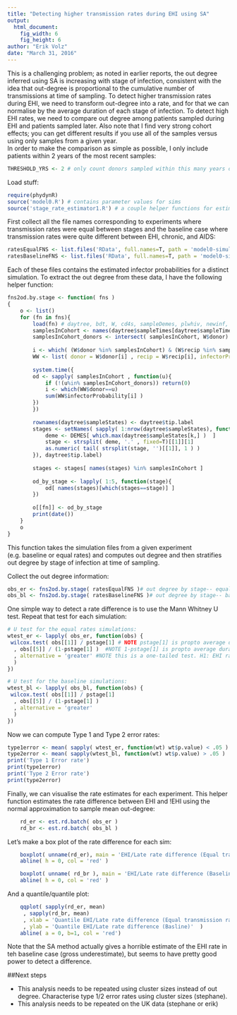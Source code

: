 ```yaml
---
title: "Detecting higher transmission rates during EHI using SA"
output: 
  html_document:
    fig_width: 6
    fig_height: 6
author: "Erik Volz"
date: "March 31, 2016"
---
```



This is a challenging problem; as noted in earlier reports, the out degree inferred using SA is increasing with stage of infection, consistent with the idea that out-degree is proportional to the cumulative number of transmissions at time of sampling. 
To detect higher transmission rates during EHI, we need to transform out-degree into a rate, and for that we can normalise by the average duration of each stage of infection. 
To detect high EHI rates, we need to compare out degree among patients sampled during EHI and patients sampled later. 
Also note that I find very strong cohort effects; you can get different results if you use all of the samples versus using only samples from a given year.  
In order to make the comparison as simple as possible, I only include patients within 2 years of the most recent samples: 
```r
THRESHOLD_YRS <- 2 # only count donors sampled within this many years of the most recent sample (control for cohort effects)
```

Load stuff: 
```r
require(phydynR)
source('model0.R') # contains parameter values for sims
source('stage_rate_estimator1.R') # a couple helper functions for estimating rates by stage
```

First collect all the file names corresponding to experiments where transmission rates were equal between stages and the baseline case where transmission rates were quite different between EHI, chronic, and AIDS:
```r
ratesEqualFNS <- list.files('RData', full.names=T, path = 'model0-simulateEqualStage0')
ratesBaselineFNS <- list.files('RData', full.names=T, path = 'model0-simulateBaseline0')
```
Each of these files contains the estimated infector probabilities for a distinct simulation. To extract the out degree from these data, I have the following helper function:
```r
fns2od.by.stage <- function( fns )
{
	o <- list()
	for (fn in fns){
		load(fn) # daytree, bdt, W, cd4s, sampleDemes, plwhiv, newinf, MH
		samplesInCohort <- names(daytree$sampleTimes[daytree$sampleTimes > (max(daytree$sampleTimes)-THRESHOLD_YRS*365) ] )
		samplesInCohort_donors <- intersect( samplesInCohort, W$donor)
		
		i <- which( (W$donor %in% samplesInCohort) & (W$recip %in% samplesInCohort ) )
		WW <- list( donor = W$donor[i] , recip = W$recip[i], infectorProbability = W$infectorProbability[i] )
		
		system.time({
		od <- sapply( samplesInCohort , function(u){
			if (!(u%in% samplesInCohort_donors)) return(0)
			i <- which(WW$donor==u)
			sum(WW$infectorProbability[i] ) 
		})
		})
				
		rownames(daytree$sampleStates) <- daytree$tip.label
		stages <- setNames( sapply( 1:nrow(daytree$sampleStates), function(k){
			deme <- DEMES[ which.max(daytree$sampleStates[k,] )  ]
			stage <- strsplit( deme, '.' , fixed=T)[[1]][1]
			as.numeric( tail( strsplit(stage, '')[[1]], 1 ) )
		}), daytree$tip.label)
		
		stages <- stages[ names(stages) %in% samplesInCohort ]
		
		od_by_stage <- lapply( 1:5, function(stage){
			od[ names(stages)[which(stages==stage)] ]
		})
		
		o[[fn]] <- od_by_stage
		print(date())
	}
	o
}
```
This function takes the simulation files from a given experiment (e.g. baseline or equal rates) and computes out degree and then stratifies out degree by stage of infection at time of sampling. 

Collect the out degree information:
```r
obs_er <- fns2od.by.stage( ratesEqualFNS )# out degree by stage-- equal rate scenario
obs_bl <- fns2od.by.stage( ratesBaselineFNS )# out degree by stage-- baseline scenario
```

One simple way to detect a rate difference is to use the Mann Whitney U test. 
Repeat that test for each simulation: 
```r
# U test for the equal rates simulations: 
wtest_er <- lapply( obs_er, function(obs) {
 wilcox.test( obs[[1]] / pstage[1] # NOTE pstage[1] is propto average duration of EHI
  , obs[[5]] / (1-pstage[1] )  #NOTE 1-pstage[1] is propto average duration of the rest of the infectious period
  , alternative = 'greater' #NOTE this is a one-tailed test. H1: EHI rate > !EHI rate
  )
})

# U test for the baseline simulations: 
wtest_bl <- lapply( obs_bl, function(obs) {
 wilcox.test( obs[[1]] / pstage[1] 
  , obs[[5]] / (1-pstage[1] ) 
  , alternative = 'greater'
  )
})
```

Now we can compute Type 1 and Type 2 error rates: 
```r
type1error <- mean( sapply( wtest_er, function(wt) wt$p.value) < .05 ) 
type2error <- mean( sapply(wtest_bl, function(wt) wt$p.value) > .05 ) 
print('Type 1 Error rate')
print(type1error)
print('Type 2 Error rate')
print(type2error)
```

Finally, we can visualise the rate estimates for each experiment.
This helper function estimates the rate difference between EHI and !EHI using the normal approximation to sample mean out-degree:
```r
	rd_er <- est.rd.batch( obs_er )
	rd_br <- est.rd.batch( obs_bl )
```
Let's make a box plot of the rate difference for each sim:
```r
	boxplot( unname(rd_er), main = 'EHI/Late rate difference (Equal transmission rates)' )
	abline( h = 0, col = 'red' )

	boxplot( unname( rd_br ), main = 'EHI/Late rate difference (Baseline)')
	abline( h = 0, col = 'red' )
```
And a quantile/quantile plot:
```r
	qqplot( sapply(rd_er, mean)
	 , sapply(rd_br, mean)
	 , xlab = 'Quantile EHI/Late rate difference (Equal transmission rates)' 
	 , ylab = 'Quantile EHI/Late rate difference (Basline)'  ) 
	abline( a = 0, b=1, col = 'red')
```

Note that the SA method actually gives a horrible estimate of the EHI rate in teh baseline case (gross underestimate), but seems to have pretty good power to detect a difference. 



##Next steps

* This analysis needs to be repeated using cluster sizes instead of out degree. Characterise type 1/2 error rates using cluster sizes (stephane).  
* This analysis needs to be repeated on the UK data (stephane or erik)

